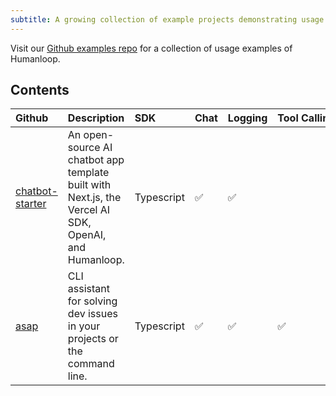 ```yaml
---
subtitle: A growing collection of example projects demonstrating usage of Humanloop.
---
```


Visit our [Github examples repo](https://github.com/humanloop/examples) for a collection of usage examples of Humanloop.

## Contents

| Github                                                           | Description                                                                                          | SDK        | Chat | Logging | Tool&nbsp;Calling | Streaming |
| :--------------------------------------------------------------- | :--------------------------------------------------------------------------------------------------- | :--------- | :--- | :------ | :---------------- | :-------- |
| [chatbot-starter](https://github.com/humanloop/chatbot-starter/) | An open-source AI chatbot app template built with Next.js, the Vercel AI SDK, OpenAI, and Humanloop. | Typescript | ✅   | ✅      |                   | ✅        |
| [asap](https://github.com/humanloop/asap)                        | CLI assistant for solving dev issues in your projects or the command line.                           | Typescript | ✅   | ✅      | ✅                |           |

